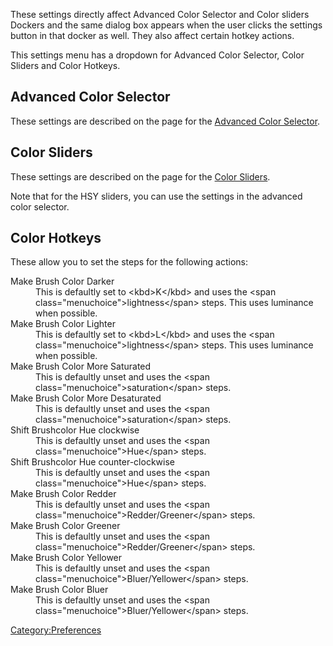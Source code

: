 These settings directly affect Advanced Color Selector and Color sliders Dockers and the same dialog box appears when the user clicks the settings button in that docker as well. They also affect certain hotkey actions.

This settings menu has a dropdown for Advanced Color Selector, Color Sliders and Color Hotkeys.

== Advanced Color Selector ==
These settings are described on the page for the [[Special:MyLanguage/Advanced_Color_Selector|Advanced Color Selector]].

== Color Sliders ==

These settings are described on the page for the [[Special:MyLanguage/Color_Sliders|Color Sliders]].

Note that for the HSY sliders, you can use the settings in the advanced color selector.

== Color Hotkeys ==
These allow you to set the steps for the following actions:

;Make Brush Color Darker
:This is defaultly set to &lt;kbd>K&lt;/kbd> and uses the &lt;span class="menuchoice">lightness&lt;/span> steps. This uses luminance when possible.
;Make Brush Color Lighter
:This is defaultly set to &lt;kbd>L&lt;/kbd> and uses the &lt;span class="menuchoice">lightness&lt;/span> steps. This uses luminance when possible.
;Make Brush Color More Saturated
:This is defaultly unset and uses the &lt;span class="menuchoice">saturation&lt;/span> steps.
;Make Brush Color More Desaturated
:This is defaultly unset and uses the &lt;span class="menuchoice">saturation&lt;/span> steps.
;Shift Brushcolor Hue clockwise
:This is defaultly unset and uses the &lt;span class="menuchoice">Hue&lt;/span> steps.
;Shift Brushcolor Hue counter-clockwise
:This is defaultly unset and uses the &lt;span class="menuchoice">Hue&lt;/span> steps.
;Make Brush Color Redder
:This is defaultly unset and uses the &lt;span class="menuchoice">Redder/Greener&lt;/span> steps.
;Make Brush Color Greener
:This is defaultly unset and uses the &lt;span class="menuchoice">Redder/Greener&lt;/span> steps.
;Make Brush Color Yellower
:This is defaultly unset and uses the &lt;span class="menuchoice">Bluer/Yellower&lt;/span> steps.
;Make Brush Color Bluer
:This is defaultly unset and uses the &lt;span class="menuchoice">Bluer/Yellower&lt;/span> steps.

[[Category:Preferences]]
